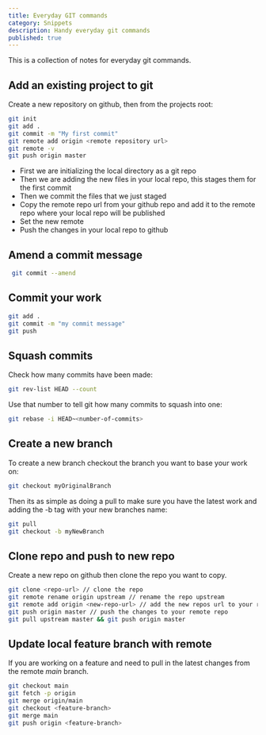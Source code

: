 ```yaml
---
title: Everyday GIT commands
category: Snippets
description: Handy everyday git commands
published: true
---
```


This is a collection of notes for everyday git commands.

## Add an existing project to git

Create a new repository on github, then from the projects root:

```bash
git init
git add .
git commit -m "My first commit"
git remote add origin <remote repository url>
git remote -v
git push origin master
```

- First we are initializing the local directory as a git repo
- Then we are adding the new files in your local repo, this stages them for the first commit
- Then we commit the files that we just staged
- Copy the remote repo url from your github repo and add it to the remote repo where your local repo will be published
- Set the new remote
- Push the changes in your local repo to github

## Amend a commit message

```bash
 git commit --amend
```

## Commit your work

```bash
git add .
git commit -m "my commit message"
git push
```

## Squash commits

Check how many commits have been made:

```bash
git rev-list HEAD --count
```

Use that number to tell git how many commits to squash into one:

```bash
git rebase -i HEAD~<number-of-commits>
```

## Create a new branch

To create a new branch checkout the branch you want to base your work on:

```bash
git checkout myOriginalBranch
```

Then its as simple as doing a pull to make sure you have the latest work and adding the -b tag with your new branches name:

```bash
git pull
git checkout -b myNewBranch
```

## Clone repo and push to new repo

Create a new repo on github then clone the repo you want to copy.

```bash
git clone <repo-url> // clone the repo
git remote rename origin upstream // rename the repo upstream
git remote add origin <new-repo-url> // add the new repos url to your remote
git push origin master // push the changes to your remote repo
git pull upstream master && git push origin master
```

## Update local feature branch with remote

If you are working on a feature and need to pull in the latest changes from the remote _main_ branch.

```bash
git checkout main
git fetch -p origin
git merge origin/main
git checkout <feature-branch>
git merge main
git push origin <feature-branch>
```